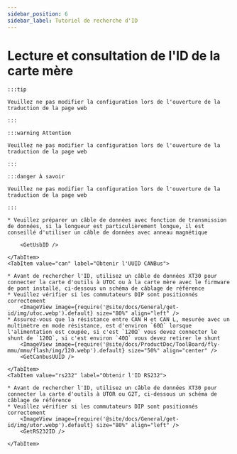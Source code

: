 ```yaml
---
sidebar_position: 6
sidebar_label: Tutoriel de recherche d'ID
---
```










# Lecture et consultation de l'ID de la carte mère

    :::tip

    Veuillez ne pas modifier la configuration lors de l'ouverture de la traduction de la page web

    :::

    :::warning Attention

    Veuillez ne pas modifier la configuration lors de l'ouverture de la traduction de la page web

    :::

    :::danger À savoir

    Veuillez ne pas modifier la configuration lors de l'ouverture de la traduction de la page web

    :::

<Tabs>
    <TabItem value="usb" label="Obtenir l'ID USB" default>
        
    * Veuillez préparer un câble de données avec fonction de transmission de données, si la longueur est particulièrement longue, il est conseillé d'utiliser un câble de données avec anneau magnétique
    
        <GetUsbID />
        
    </TabItem>
    <TabItem value="can" label="Obtenir l'UUID CANBus">

    * Avant de rechercher l'ID, utilisez un câble de données XT30 pour connecter la carte d'outils à UTOC ou à la carte mère avec le firmware de pont installé, ci-dessous un schéma de câblage de référence
    * Veuillez vérifier si les commutateurs DIP sont positionnés correctement
        <ImageView image={require('@site/docs/General/get-id/img/utoc.webp').default} size="80%" align="left" />
    * Assurez-vous que la résistance entre CAN H et CAN L, mesurée avec un multimètre en mode résistance, est d'environ `60Ω` lorsque l'alimentation est coupée, si c'est `120Ω` vous devez connecter le shunt de `120Ω`, si c'est environ `40Ω` vous devez retirer le shunt
        <ImageView image={require('@site/docs/ProductDoc/ToolBoard/fly-mmu/mmu/flash/img/120.webp').default} size="50%" align="center" />
        <GetCanbusUUID />

    </TabItem>
    <TabItem value="rs232" label="Obtenir l'ID RS232">

    * Avant de rechercher l'ID, utilisez un câble de données XT30 pour connecter la carte d'outils à UTOR ou G2T, ci-dessous un schéma de câblage de référence
    * Veuillez vérifier si les commutateurs DIP sont positionnés correctement
        <ImageView image={require('@site/docs/General/get-id/img/utor.webp').default} size="80%" align="left" />              
        <GetRS232ID />

    </TabItem>
</Tabs>